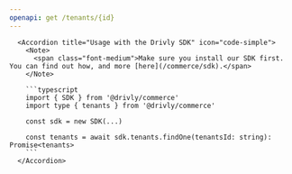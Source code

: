 ```yaml
---
openapi: get /tenants/{id}
---
```


      <Accordion title="Usage with the Drivly SDK" icon="code-simple">
        <Note>
          <span class="font-medium">Make sure you install our SDK first. You can find out how, and more [here](/commerce/sdk).</span>
        </Note>

        ```typescript
        import { SDK } from '@drivly/commerce'
        import type { tenants } from '@drivly/commerce'

        const sdk = new SDK(...)

        const tenants = await sdk.tenants.findOne(tenantsId: string): Promise<tenants>
        ```
      </Accordion>
